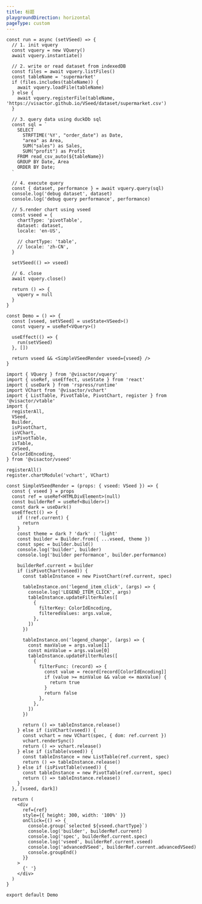 ```yaml
---
title: 标题
playgroundDirection: horizontal
pageType: custom
---
```


```tsx
const run = async (setVSeed) => {
  // 1. init vquery
  const vquery = new VQuery()
  await vquery.instantiate()

  // 2. write or read dataset from indexedDB
  const files = await vquery.listFiles()
  const tableName = 'supermarket'
  if (files.includes(tableName)) {
    await vquery.loadFile(tableName)
  } else {
    await vquery.registerFile(tableName, 'https://visactor.github.io/VSeed/dataset/supermarket.csv')
  }

  // 3. query data using duckDb sql
  const sql = `
    SELECT
      STRFTIME('%Y', "order_date") as Date,
      "area" as Area,
      SUM("sales") as Sales,
      SUM("profit") as Profit
    FROM read_csv_auto(${tableName})
    GROUP BY Date, Area
    ORDER BY Date;
  `

  // 4. execute query
  const { dataset, performance } = await vquery.query(sql)
  console.log('debug dataset', dataset)
  console.log('debug query performance', performance)

  // 5.render chart using vseed
  const vseed = {
    chartType: 'pivotTable',
    dataset: dataset,
    locale: 'en-US',

    // chartType: 'table',
    // locale: 'zh-CN',
  }

  setVSeed(() => vseed)

  // 6. close
  await vquery.close()

  return () => {
    vquery = null
  }
}

const Demo = () => {
  const [vseed, setVSeed] = useState<VSeed>()
  const vquery = useRef<VQuery>()

  useEffect(() => {
    run(setVSeed)
  }, [])

  return vseed && <SimpleVSeedRender vseed={vseed} />
}

import { VQuery } from '@visactor/vquery'
import { useRef, useEffect, useState } from 'react'
import { useDark } from 'rspress/runtime'
import VChart from '@visactor/vchart'
import { ListTable, PivotTable, PivotChart, register } from '@visactor/vtable'
import {
  registerAll,
  VSeed,
  Builder,
  isPivotChart,
  isVChart,
  isPivotTable,
  isTable,
  zVSeed,
  ColorIdEncoding,
} from '@visactor/vseed'

registerAll()
register.chartModule('vchart', VChart)

const SimpleVSeedRender = (props: { vseed: VSeed }) => {
  const { vseed } = props
  const ref = useRef<HTMLDivElement>(null)
  const builderRef = useRef<Builder>()
  const dark = useDark()
  useEffect(() => {
    if (!ref.current) {
      return
    }
    const theme = dark ? 'dark' : 'light'
    const builder = Builder.from({ ...vseed, theme })
    const spec = builder.build()
    console.log('builder', builder)
    console.log('builder performance', builder.performance)

    builderRef.current = builder
    if (isPivotChart(vseed)) {
      const tableInstance = new PivotChart(ref.current, spec)

      tableInstance.on('legend_item_click', (args) => {
        console.log('LEGEND_ITEM_CLICK', args)
        tableInstance.updateFilterRules([
          {
            filterKey: ColorIdEncoding,
            filteredValues: args.value,
          },
        ])
      })

      tableInstance.on('legend_change', (args) => {
        const maxValue = args.value[1]
        const minValue = args.value[0]
        tableInstance.updateFilterRules([
          {
            filterFunc: (record) => {
              const value = record[record[ColorIdEncoding]]
              if (value >= minValue && value <= maxValue) {
                return true
              }
              return false
            },
          },
        ])
      })

      return () => tableInstance.release()
    } else if (isVChart(vseed)) {
      const vchart = new VChart(spec, { dom: ref.current })
      vchart.renderSync()
      return () => vchart.release()
    } else if (isTable(vseed)) {
      const tableInstance = new ListTable(ref.current, spec)
      return () => tableInstance.release()
    } else if (isPivotTable(vseed)) {
      const tableInstance = new PivotTable(ref.current, spec)
      return () => tableInstance.release()
    }
  }, [vseed, dark])

  return (
    <div
      ref={ref}
      style={{ height: 300, width: '100%' }}
      onClick={() => {
        console.group(`selected ${vseed.chartType}`)
        console.log('builder', builderRef.current)
        console.log('spec', builderRef.current.spec)
        console.log('vseed', builderRef.current.vseed)
        console.log('advancedVSeed', builderRef.current.advancedVSeed)
        console.groupEnd()
      }}
    >
      {' '}
    </div>
  )
}

export default Demo
```
